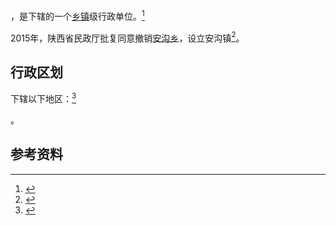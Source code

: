 {{中国乡级行政区|61/06/21/202/000}}

'''{{PAGENAMEBASE}}'''，是{{PRC admin/fullname|61/06/21/202/000|3}}下辖的一个[[乡镇|乡镇]]级行政单位。<ref>{{PRC admin/ref sgc|{{PRC admin/parent|61/06/21/202/000}}}}</ref>

2015年，陕西省民政厅批复同意撤销[[安沟乡|安沟乡]]，设立安沟镇<ref>{{Cite web |url=http://news.xinhuanet.com/local/2015-06/28/c_127959075.htm |title=陕西省民政厅关于陕西省乡镇行政区划调整的公告 |access-date=2017-09-14 |archive-date=2017-09-13 |archive-url=https://web.archive.org/web/20170913183916/http://news.xinhuanet.com/local/2015-06/28/c_127959075.htm |dead-url=no }}</ref>。

== 行政区划 ==

{{PAGENAMEBASE}}下辖以下地区：<ref>{{PRC admin/ref sgc|61/06/21/202/000}}</ref>

{{PRC admin/children|61/06/21/202/000}}。

== 参考资料 ==

{{reflist}}

{{行政区划小作品}}
{{PRC admin/navcat|61/06/21/202/000}}